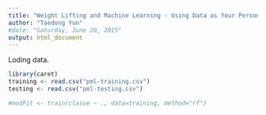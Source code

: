 ```yaml
---
title: "Weight Lifting and Machine Learning - Using Data as Your Personal Trainer"
author: "Taedong Yun"
#date: "Saturday, June 20, 2015"
output: html_document
---
```


Loding data.

```r
library(caret)
training <- read.csv("pml-training.csv")
testing <- read.csv("pml-testing.csv")
```


```r
#modFit <- train(classe ~ ., data=training, method="rf")
```

